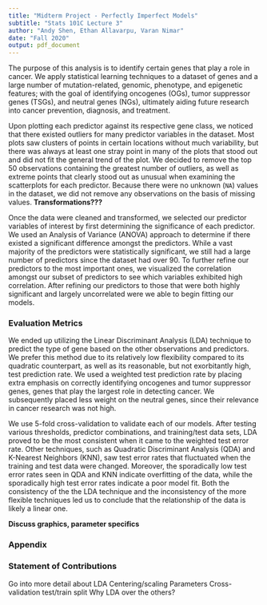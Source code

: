 ```yaml
---
title: "Midterm Project - Perfectly Imperfect Models"
subtitle: "Stats 101C Lecture 3"
author: "Andy Shen, Ethan Allavarpu, Varan Nimar"
date: "Fall 2020"
output: pdf_document
---
```


The purpose of this analysis is to identify certain genes that play a role in cancer. We apply statistical learning techniques to a dataset of genes and a large number of mutation-related, genomic, phenotype, and epigenetic features; with the goal of identifying oncogenes (OGs), tumor suppressor genes (TSGs), and neutral genes (NGs), ultimately aiding future research into cancer prevention, diagnosis, and treatment.\newline

Upon plotting each predictor against its respective gene class, we noticed that there existed outliers for many predictor variables in the dataset. Most plots saw clusters of points in certain locations without much variability, but there was always at least one stray point in many of the plots that stood out and did not fit the general trend of the plot. We decided to remove the top 50 observations containing the greatest number of outliers, as well as extreme points that clearly stood out as unusual when examining the scatterplots for each predictor. Because there were no unknown (`NA`) values in the dataset, we did not remove any observations on the basis of missing values. **Transformations???** \newline


Once the data were cleaned and transformed, we selected our predictor variables of interest by first determining the significance of each predictor. We used an Analysis of Variance (ANOVA) approach to determine if there existed a significant difference amongst the predictors. While a vast majority of the predictors were statistically significant, we still had a large number of predictors since the dataset had over 90. To further refine our predictors to the most important ones, we visualized the correlation amongst our subset of predictors to see which variables exhibited high correlation. After refining our predictors to those that were both highly significant and largely uncorrelated were we able to begin fitting our models.\newline

### Evaluation Metrics

We ended up utilizing the Linear Discriminant Analysis (LDA) technique to predict the type of gene based on the other observations and predictors. We prefer this method due to its relatively low flexibility compared to its quadratic counterpart, as well as its reasonable, but not exorbitantly high, test prediction rate. We used a weighted test prediction rate by placing extra emphasis on correctly identifying oncogenes and tumor suppressor genes, genes that play the largest role in detecting cancer. We subsequently placed less weight on the neutral genes, since their relevance in cancer research was not high.\newline

We use 5-fold cross-validation to validate each of our models. After testing various thresholds, predictor combinations, and training/test data sets, LDA proved to be the most consistent when it came to the weighted test error rate. Other techniques, such as Quadratic Discriminant Analysis (QDA) and K-Nearest Neighbors (KNN), saw test error rates that fluctuated when the training and test data were changed. Moreover, the sporadically low test error rates seen in QDA and KNN indicate overfitting of the data, while the sporadically high test error rates indicate a poor model fit. Both the consistency of the the LDA technique and the inconsistency of the more flexible techniques led us to conclude that the relationship of the data is likely a linear one.\newline 

**Discuss graphics, parameter specifics**

### Appendix

### Statement of Contributions


Go into more detail about LDA
  Centering/scaling
  Parameters
  Cross-validation
  test/train split
  Why LDA over the others?

